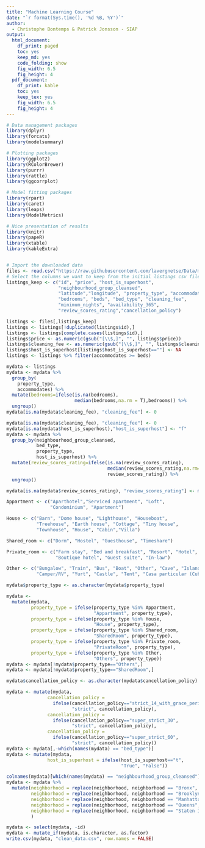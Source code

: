 ```yaml
---
title: "Machine Learning Course"
date: "`r format(Sys.time(), '%d %B, %Y')`"
author: 
  - Christophe Bontemps & Patrick Jonsson - SIAP
output:
  html_document:
    df_print: paged
    toc: yes
    keep_md: yes
    code_folding: show
    fig_width: 6.5
    fig_height: 4
  pdf_document:
    df_print: kable
    toc: yes
    keep_tex: yes
    fig_width: 6.5
    fig_height: 4
---
```






```r
# Data management packages
library(dplyr)
library(forcats)
library(modelsummary)

# Plotting packages
library(ggplot2)
library(RColorBrewer)
library(purrr)
library(rattle)
library(ggcorrplot)

# Model fitting packages
library(rpart)
library(caret)
library(leaps)  
library(ModelMetrics)

# Nice presentation of results
library(knitr)
library(papeR)
library(xtable)
library(kableExtra)



```


```r
# Import the downloaded data
files <- read.csv("https://raw.githubusercontent.com/lavergnetse/Data/master/listings.csv", sep = ",")
# Select the columns we want to keep from the initial listings csv files
listings_keep <- c("id", "price", "host_is_superhost",
                   "neighbourhood_group_cleansed",
                   "latitude","longitude", "property_type", "accommodates",
                   "bedrooms", "beds", "bed_type", "cleaning_fee",
                   "minimum_nights", "availability_365",
                   "review_scores_rating","cancellation_policy")

```


```r
listings <- files[,listings_keep]
listings <- listings[!duplicated(listings$id),]
listings <- listings[complete.cases(listings$id),]
listings$price <- as.numeric(gsub("[\\$,]", "", listings$price))
listings$cleaning_fee <- as.numeric(gsub("[\\$,]", "", listings$cleaning_fee))
listings$host_is_superhost[listings$host_is_superhost==""] <- NA
listings <- listings %>% filter(accommodates >= beds) 
```


```r
mydata <- listings
mydata <- mydata %>%
  group_by(
    property_type,
    accommodates) %>%
  mutate(bedrooms=ifelse(is.na(bedrooms),
                         median(bedrooms,na.rm = T),bedrooms)) %>%
  ungroup()
mydata[is.na(mydata$cleaning_fee), "cleaning_fee"] <- 0
```


```r
mydata[is.na(mydata$cleaning_fee), "cleaning_fee"] <- 0
mydata[is.na(mydata$host_is_superhost),"host_is_superhost"] <- "f"
mydata <- mydata %>%
  group_by(neighbourhood_group_cleansed,
           bed_type,
           property_type,
           host_is_superhost) %>%
  mutate(review_scores_rating=ifelse(is.na(review_scores_rating), 
                                     median(review_scores_rating,na.rm=T),
                                     review_scores_rating)) %>%
  ungroup()

mydata[is.na(mydata$review_scores_rating), "review_scores_rating"] <- median(mydata$review_scores_rating, na.rm = T)
```

```r
Appartment <- c("Aparthotel","Serviced apartment", "Loft",
                "Condominium", "Apartment")

House <- c("Barn", "Dome house", "Lighthouse", "Houseboat",
           "Treehouse", "Earth house", "Cottage", "Tiny house",
           "Townhouse", "House", "Cabin","Villa")

Shared_room <- c("Dorm", "Hostel", "Guesthouse", "Timeshare")

Private_room <- c("Farm stay", "Bed and breakfast", "Resort", "Hotel",
                  "Boutique hotel", "Guest suite", "In-law")

Other <- c("Bungalow", "Train", "Bus", "Boat", "Other", "Cave", "Island",
           "Camper/RV", "Yurt", "Castle", "Tent", "Casa particular (Cuba)")

mydata$property_type <- as.character(mydata$property_type)

mydata <-
  mutate(mydata,
         property_type = ifelse(property_type %in% Appartment,
                                "Appartment", property_type),
         property_type = ifelse(property_type %in% House,
                                "House", property_type),
         property_type = ifelse(property_type %in% Shared_room,
                                "SharedRoom", property_type),
         property_type = ifelse(property_type %in% Private_room,
                                "PrivateRoom", property_type),
         property_type = ifelse(property_type %in% Other,
                                "Others", property_type))
mydata <- mydata[!mydata$property_type=="Others",]
mydata <- mydata[!mydata$property_type=="SharedRoom",]
```


```r
mydata$cancellation_policy <- as.character(mydata$cancellation_policy)

mydata <- mutate(mydata, 
               cancellation_policy = 
                 ifelse(cancellation_policy=="strict_14_with_grace_period",
                        "strict", cancellation_policy),
               cancellation_policy =
                 ifelse(cancellation_policy=="super_strict_30", 
                        "strict", cancellation_policy),
               cancellation_policy =
                 ifelse(cancellation_policy=="super_strict_60", 
                        "strict", cancellation_policy))
mydata <- mydata[,-which(names(mydata) == "bed_type")]
mydata <- mutate(mydata, 
               host_is_superhost = ifelse(host_is_superhost=="t", 
                                          "True", "False"))
```


```r
colnames(mydata)[which(names(mydata) == "neighbourhood_group_cleansed")] <- "neighborhood"
mydata <- mydata %>% 
  mutate(neighborhood = replace(neighborhood, neighborhood == "Bronx", "B-Zone"),
         neighborhood = replace(neighborhood, neighborhood == "Brooklyn", "A-Zone"),
         neighborhood = replace(neighborhood, neighborhood == "Manhattan", "M-Zone"),
         neighborhood = replace(neighborhood, neighborhood == "Queens", "Q-Zone"),
         neighborhood = replace(neighborhood, neighborhood == "Staten Island", "S-Zone")
         )

```


```r
mydata <- select(mydata, -id)
mydata <- mutate_if(mydata, is.character, as.factor)
write.csv(mydata, "clean_data.csv", row.names = FALSE)
```


